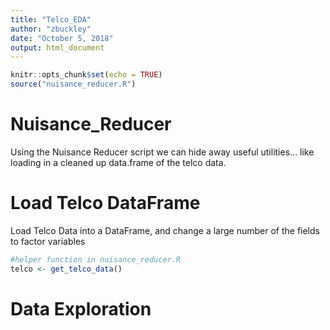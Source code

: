 ```yaml
---
title: "Telco_EDA"
author: "zbuckley"
date: "October 5, 2018"
output: html_document
---
```


```r
knitr::opts_chunk$set(echo = TRUE)
source("nuisance_reducer.R")
```

# Nuisance_Reducer

Using the Nuisance Reducer script we can hide away useful utilities... like loading in a cleaned up data.frame of the telco data.

# Load Telco DataFrame

Load Telco Data into a DataFrame, and change a large number of the fields to factor variables
```r
#helper function in nuisance_reducer.R
telco <- get_telco_data()
```

# Data Exploration


